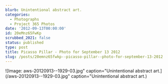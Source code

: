```yaml
---
blurb: Unintentional abstract art.
categories:
  - Photographs
  - Project 365 Photos
date: '2012-09-13T00:00:00'
id: 20eMnz65FwKp
scrubbed_2021: false
status: published
type: post
title: Picasso Pillar - Photo for September 13 2012
slug: /posts/20emnz65fwkp--picasso-pillar--photo-for-september-13-2012
---
```


![Image: aws-20120913--1929-03.jpg" caption="Unintentional abstract art.](/aws-20120913--1929-03.jpg" caption="Unintentional abstract art.)
